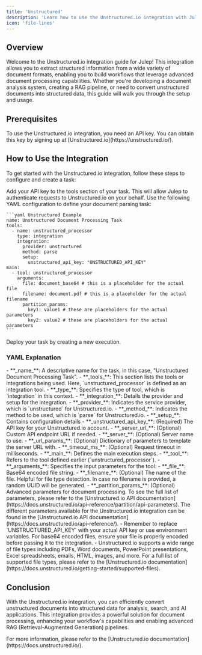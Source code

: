 ```yaml
---
title: 'Unstructured'
description: 'Learn how to use the Unstructured.io integration with Julep'
icon: 'file-lines'
---
```


## Overview

Welcome to the Unstructured.io integration guide for Julep! This integration allows you to extract structured information from a wide variety of document formats, enabling you to build workflows that leverage advanced document processing capabilities. Whether you're developing a document analysis system, creating a RAG pipeline, or need to convert unstructured documents into structured data, this guide will walk you through the setup and usage.

## Prerequisites

<Info type="info" title="API Key Required">
  To use the Unstructured.io integration, you need an API key. You can obtain this key by signing up at [Unstructured.io](https://unstructured.io/).
</Info>

## How to Use the Integration

To get started with the Unstructured.io integration, follow these steps to configure and create a task:

<Steps>
  <Step title="Configure Your API Key">
    Add your API key to the tools section of your task. This will allow Julep to authenticate requests to Unstructured.io on your behalf.
  </Step>
  <Step title="Create Task Definition">
    Use the following YAML configuration to define your document parsing task:

    ```yaml Unstructured Example
    name: Unstructured Document Processing Task
    tools:
      - name: unstructured_processor
        type: integration
        integration:
          provider: unstructured
          method: parse
          setup:
            unstructured_api_key: "UNSTRUCTURED_API_KEY"
    main:
      - tool: unstructured_processor
        arguments:
          file: document_base64 # this is a placeholder for the actual file
          filename: document.pdf # this is a placeholder for the actual filename
          partition_params:
            key1: value1 # these are placeholders for the actual parameters
            key2: value2 # these are placeholders for the actual parameters
    ```
  </Step>
  <Step title="Run Task">
    Deploy your task by creating a new execution.
  </Step>
</Steps>

### YAML Explanation

<AccordionGroup>
  <Accordion title="Basic Configuration">
    - **_name_**: A descriptive name for the task, in this case, "Unstructured Document Processing Task".
    - **_tools_**: This section lists the tools or integrations being used. Here, `unstructured_processor` is defined as an integration tool.
  </Accordion>

  <Accordion title="Tool Configuration">
    - **_type_**: Specifies the type of tool, which is `integration` in this context.
    - **_integration_**: Details the provider and setup for the integration.
      - **_provider_**: Indicates the service provider, which is `unstructured` for Unstructured.io.
      - **_method_**: Indicates the method to be used, which is `parse` for Unstructured.io.
      - **_setup_**: Contains configuration details
          - **_unstructured_api_key_**: (Required) The API key for your Unstructured.io account.
          - **_server_url_**: (Optional) Custom API endpoint URL if needed.
          - **_server_**: (Optional) Server name to use.
          - **_url_params_**: (Optional) Dictionary of parameters to template the server URL with.
          - **_timeout_ms_**: (Optional) Request timeout in milliseconds.
  </Accordion>

  <Accordion title="Execution Configuration">
    - **_main_**: Defines the main execution steps.
      - **_tool_**: Refers to the tool defined earlier (`unstructured_processor`).
      - **_arguments_**: Specifies the input parameters for the tool:
        - **_file_**: Base64 encoded file string.
        - **_filename_**: (Optional) The name of the file. Helpful for file type detection. In case no filename is provided, a random UUID will be generated.
        - **_partition_params_**: (Optional) Advanced parameters for document processing. To see the full list of parameters, please refer to the [Unstructured.io API documentation](https://docs.unstructured.io/api-reference/partition/api-parameters).
  </Accordion>
</AccordionGroup>

<Callout type="info" title="Additional Parameters">
  The different parameters available for the Unstructured.io integration can be found in the [Unstructured.io API documentation](https://docs.unstructured.io/api-reference/).
</Callout>

<Note>
  - Remember to replace `UNSTRUCTURED_API_KEY` with your actual API key or use environment variables. For base64 encoded files, ensure your file is properly encoded before passing it to the integration.
  - Unstructured.io supports a wide range of file types including PDFs, Word documents, PowerPoint presentations, Excel spreadsheets, emails, HTML, images, and more. For a full list of supported file types, please refer to the [Unstructured.io documentation](https://docs.unstructured.io/getting-started/supported-files).
</Note>

## Conclusion

With the Unstructured.io integration, you can efficiently convert unstructured documents into structured data for analysis, search, and AI applications. This integration provides a powerful solution for document processing, enhancing your workflow's capabilities and enabling advanced RAG (Retrieval-Augmented Generation) pipelines.

<Tip>
  For more information, please refer to the [Unstructured.io documentation](https://docs.unstructured.io/).
</Tip>
